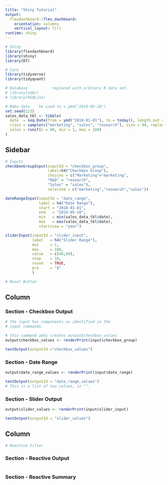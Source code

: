 ```yaml
---
title: "Shiny Tutorial"
output: 
  flexdashboard::flex_dashboard:
    orientation: columns
    vertical_layout: fill
runtime: shiny
---
```


```r
# Shiny
library(flexdashboard)
library(shiny)
library(DT)

# Core
library(tidyverse)
library(tidyquant)

# Database           replaced with ordinary R data set.
# library(odbc)
# library(RSQLite)
```

```r
# Make data    he used to = ymd("2019-05-10")
set.seed(123)
sales_data_tbl <- tibble(
  date  = seq.Date(from = ymd("2018-01-01"), to = today(), length.out = 90),
  class = sample(c("marketing", "sales", "research"), size = 90, replace = TRUE),
  sales = runif(n = 90, min = 1, max = 100)
)
```




Sidebar {.sidebar}
------------------------

```r
# Inputs
checkboxGroupInput(inputId = "checkbox_group",
                   label=h4("Checkbox Group"),
                   choices = c("Marketing"="marketing",
                   "R&D" = "research",
                   "Sales" = "sales"),
                   selected = c("marketing","research","sales"))

dateRangeInput(inputId = "date_range",
               label = h4("Date Range"),
               start = "2018-01-01",
               end   = "2019-05-10",
               min   = min(sales_data_tbl$date),
               max   = max(sales_data_tbl$date),
               startview = "year")

sliderInput(inputId = "slider_input",
            label   = h4("Slider Range"),
            min     = 1,
            max     = 100, 
            value   = c(40,60),
            step    = 10,
            round   = TRUE,
            pre     = "$"
            )
```


```r
# Reset Button

```



Column {data-width=500}
-----------------------

### Section - Checkbox Output

```r

# the input has components as identified in the 
# input commands.

# this command adds creates output$checkbox_values
output$checkbox_values <- renderPrint(input$checkbox_group)

textOutput(outputId ="checkbox_values")
```

### Section - Date Range

```r
output$date_range_values <- renderPrint(input$date_range)

textOutput(outputId = "date_range_values")
# This is a list of two values, in "".
```

### Section - Slider Output

```r

output$slider_values <- renderPrint(input$slider_input)

textOutput(outputId = "slider_values")

```


Column {data-width=750}
-----------------------

```r
# Reactive Filter

```


### Section - Reactive Output

```r


```


### Section - Reactive Summary

```r


```

